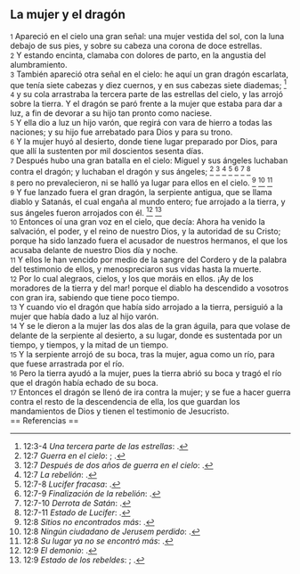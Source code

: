 == La mujer y el dragón ==

{{anchor|1}} <small>1</small> Apareció en el cielo una gran señal: una mujer vestida del sol, con la luna debajo de sus pies, y sobre su cabeza una corona de doce estrellas.<br>
{{anchor|2}} <small>2</small> Y estando encinta, clamaba con dolores de parto, en la angustia del alumbramiento.<br>
{{anchor|3}} <small>3</small> También apareció otra señal en el cielo: he aquí un gran dragón escarlata, que tenía siete cabezas y diez cuernos, y en sus cabezas siete diademas; <ref>12:3-4 ''Una tercera parte de las estrellas'': {{lib|LU|53|7|7}}.</ref><br>
{{anchor|4}} <small>4</small> y su cola arrastraba la tercera parte de las estrellas del cielo, y las arrojó sobre la tierra. Y el dragón se paró frente a la mujer que estaba para dar a luz, a fin de devorar a su hijo tan pronto como naciese.<br>
{{anchor|5}} <small>5</small> Y ella dio a luz un hijo varón, que regirá con vara de hierro a todas las naciones; y su hijo fue arrebatado para Dios y para su trono.<br>
{{anchor|6}} <small>6</small> Y la mujer huyó al desierto, donde tiene lugar preparado por Dios, para que allí la sustenten por mil doscientos sesenta días.<br>
{{anchor|7}} <small>7</small> Después hubo una gran batalla en el cielo: Miguel y sus ángeles luchaban contra el dragón; y luchaban el dragón y sus ángeles; <ref>12:7 ''Guerra en el cielo'': {{lib|LU|53|5|6}}; {{lib|LU|67|3|1}}.</ref> <ref>12:7 ''Después de dos años de guerra en el cielo'': {{lib|LU|53|7|12}}.</ref> <ref>12:7 ''La rebelión'': {{lib|LU|53|4|1}}.</ref> <ref>12:7-8 ''Lucifer fracasa'': {{lib|LU|53|7|15}}.</ref> <ref>12:7-9 ''Finalización de la rebelión'': {{lib|LU|120|2|2}}.</ref> <ref>12:7-10 ''Derrota de Satán'': {{lib|LU|43|4|9}}.</ref> <ref>12:7-11 ''Estado de Lucifer'': {{lib|LU|53|9|2}}.</ref><br>
{{anchor|8}} <small>8</small> pero no prevalecieron, ni se halló ya lugar para ellos en el cielo. <ref>12:8 ''Sitios no encontrados más'': {{lib|LU|53|9|7}}.</ref> <ref>12:8 ''Ningún ciudadano de Jerusem perdido'': {{lib|LU|53|7|12}}.</ref> <ref>12:8 ''Su lugar ya no se encontró más'': {{lib|LU|53|7|13}}.</ref><br>
{{anchor|9}} <small>9</small> Y fue lanzado fuera el gran dragón, la serpiente antigua, que se llama diablo y Satanás, el cual engaña al mundo entero; fue arrojado a la tierra, y sus ángeles fueron arrojados con él. <ref>12:9 ''El demonio'': {{lib|LU|53|1|4}}.</ref> <ref>12:9 ''Estado de los rebeldes'': {{lib|LU|53|9|3}}; {{lib|LU|53|9|5}}.</ref><br>
{{anchor|10}} <small>10</small> Entonces oí una gran voz en el cielo, que decía: Ahora ha venido la salvación, el poder, y el reino de nuestro Dios, y la autoridad de su Cristo; porque ha sido lanzado fuera el acusador de nuestros hermanos, el que los acusaba delante de nuestro Dios día y noche.<br>
{{anchor|11}} <small>11</small> Y ellos le han vencido por medio de la sangre del Cordero y de la palabra del testimonio de ellos, y menospreciaron sus vidas hasta la muerte.<br>
{{anchor|12}} <small>12</small> Por lo cual alegraos, cielos, y los que moráis en ellos. ¡Ay de los moradores de la tierra y del mar! porque el diablo ha descendido a vosotros con gran ira, sabiendo que tiene poco tiempo.<br>
{{anchor|13}} <small>13</small> Y cuando vio el dragón que había sido arrojado a la tierra, persiguió a la mujer que había dado a luz al hijo varón.<br>
{{anchor|14}} <small>14</small> Y se le dieron a la mujer las dos alas de la gran águila, para que volase de delante de la serpiente al desierto, a su lugar, donde es sustentada por un tiempo, y tiempos, y la mitad de un tiempo.<br>
{{anchor|15}} <small>15</small> Y la serpiente arrojó de su boca, tras la mujer, agua como un río, para que fuese arrastrada por el río.<br>
{{anchor|16}} <small>16</small> Pero la tierra ayudó a la mujer, pues la tierra abrió su boca y tragó el río que el dragón había echado de su boca.<br>
{{anchor|17}} <small>17</small> Entonces el dragón se llenó de ira contra la mujer; y se fue a hacer guerra contra el resto de la descendencia de ella, los que guardan los mandamientos de Dios y tienen el testimonio de Jesucristo.<br>
== Referencias ==

<references />
